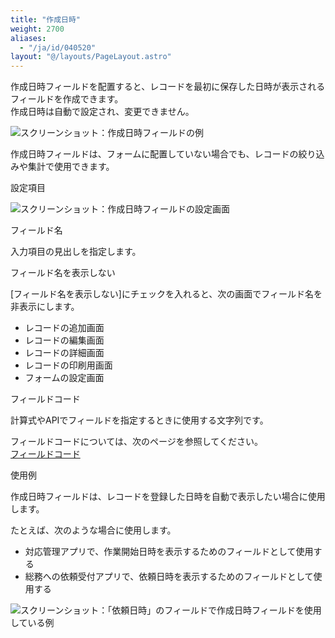 ```yaml
---
title: "作成日時"
weight: 2700
aliases:
  - "/ja/id/040520"
layout: "@/layouts/PageLayout.astro"
---
```




作成日時フィールドを配置すると、レコードを最初に保存した日時が表示されるフィールドを作成できます。  
作成日時は自動で設定され、変更できません。

<Img src="/k/kintone/img-ja/created_datetime_01.png" alt="スクリーンショット：作成日時フィールドの例" />

<Note>

作成日時フィールドは、フォームに配置していない場合でも、レコードの絞り込みや集計で使用できます。

</Note>

<Heading id="form_parts_created_datetime_20">設定項目</Heading>

<Img src="/k/kintone/img-ja/created_datetime_03.png" alt="スクリーンショット：作成日時フィールドの設定画面" />

<Heading level={3} id="form_parts_created_datetime_2010">フィールド名</Heading>

入力項目の見出しを指定します。

<Heading level={3} id="form_parts_created_datetime_2020">フィールド名を表示しない</Heading>

[フィールド名を表示しない]にチェックを入れると、次の画面でフィールド名を非表示にします。

* レコードの追加画面
* レコードの編集画面
* レコードの詳細画面
* レコードの印刷用画面
* フォームの設定画面

<Heading level={3} id="form_parts_created_datetime_2030">フィールドコード</Heading>

計算式やAPIでフィールドを指定するときに使用する文字列です。

<Note>

フィールドコードについては、次のページを参照してください。  
[フィールドコード](/k/ja/id/040504.html)

</Note>

<Heading id="form_parts_created_datetime_10">使用例</Heading>

作成日時フィールドは、レコードを登録した日時を自動で表示したい場合に使用します。

たとえば、次のような場合に使用します。

* 対応管理アプリで、作業開始日時を表示するためのフィールドとして使用する
* 総務への依頼受付アプリで、依頼日時を表示するためのフィールドとして使用する

<Img src="/k/kintone/img-ja/created_datetime_02.png" alt="スクリーンショット：「依頼日時」のフィールドで作成日時フィールドを使用している例" />
